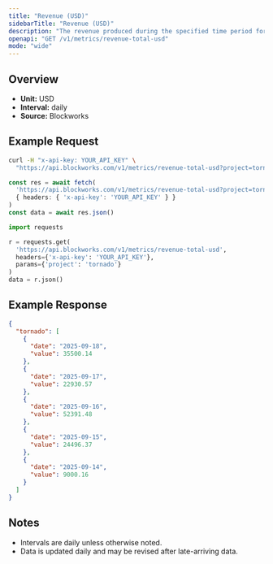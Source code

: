 ```yaml
---
title: "Revenue (USD)"
sidebarTitle: "Revenue (USD)"
description: "The revenue produced during the specified time period for given project."
openapi: "GET /v1/metrics/revenue-total-usd"
mode: "wide"
---
```


## Overview

- **Unit:** USD
- **Interval:** daily
- **Source:** Blockworks

## Example Request

<CodeGroup>

```bash cURL
curl -H "x-api-key: YOUR_API_KEY" \
  "https://api.blockworks.com/v1/metrics/revenue-total-usd?project=tornado"
```

```typescript TypeScript
const res = await fetch(
  'https://api.blockworks.com/v1/metrics/revenue-total-usd?project=tornado',
  { headers: { 'x-api-key': 'YOUR_API_KEY' } }
)
const data = await res.json()
```

```python Python
import requests

r = requests.get(
  'https://api.blockworks.com/v1/metrics/revenue-total-usd',
  headers={'x-api-key': 'YOUR_API_KEY'},
  params={'project': 'tornado'}
)
data = r.json()
```

</CodeGroup>

## Example Response

```json
{
  "tornado": [
    {
      "date": "2025-09-18",
      "value": 35500.14
    },
    {
      "date": "2025-09-17",
      "value": 22930.57
    },
    {
      "date": "2025-09-16",
      "value": 52391.48
    },
    {
      "date": "2025-09-15",
      "value": 24496.37
    },
    {
      "date": "2025-09-14",
      "value": 9000.16
    }
  ]
}
```

## Notes
- Intervals are daily unless otherwise noted.
- Data is updated daily and may be revised after late-arriving data.